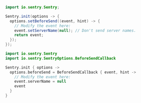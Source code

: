```java {tabTitle: Java}
import io.sentry.Sentry;

Sentry.init(options -> {
  options.setBeforeSend((event, hint) -> {
    // Modify the event here:
    event.setServerName(null); // Don't send server names.
    return event;
  });
});
```

```kotlin {tabTitle: Kotlin}
import io.sentry.Sentry
import io.sentry.SentryOptions.BeforeSendCallback

Sentry.init { options ->
  options.beforeSend = BeforeSendCallback { event, hint ->
    // Modify the event here:
    event.serverName = null
    event
  }
}
```
